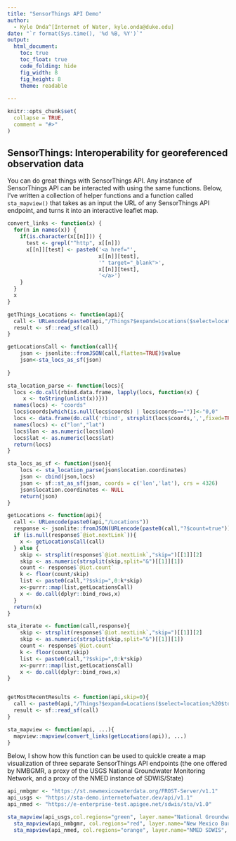 ```yaml
---
title: "SensorThings API Demo"
author: 
  - Kyle Onda^[Internet of Water, kyle.onda@duke.edu]
date: "`r format(Sys.time(), '%d %B, %Y')`"
output: 
  html_document:
    toc: true
    toc_float: true
    code_folding: hide
    fig_width: 8
    fig_height: 8
    theme: readable
  
---
```



```r
knitr::opts_chunk$set(
  collapse = TRUE,
  comment = "#>"
)


```
## SensorThings: Interoperability for georeferenced observation data

You can do great things with SensorThings API. Any instance of SensorThings API can be interacted with using the same functions. Below, I've written a collection of helper functions and a function called `sta_mapview()` that takes as an input the URL of any SensorThings API endpoint, and turns it into an interactive leaflet map.
```r
convert_links <- function(x) {
  for(n in names(x)) {
    if(is.character(x[[n]])) {
      test <- grepl("^http", x[[n]])
      x[[n]][test] <- paste0('<a href="', 
                             x[[n]][test], 
                             '" target="_blank">', 
                             x[[n]][test], 
                             '</a>')
    }
  }
  x
}

getThings_Locations <- function(api){
  call <- URLencode(paste0(api,"/Things?$expand=Locations($select=location;$top=1)&$resultFormat=GeoJSON"))
  result <- sf::read_sf(call)
}

getLocationsCall <- function(call){
    json <- jsonlite::fromJSON(call,flatten=TRUE)$value
    json<-sta_locs_as_sf(json)
   
}

sta_location_parse <- function(locs){
  locs <-do.call(rbind.data.frame, lapply(locs, function(x) {
     x <- toString(unlist(x))}))
  names(locs) <- "coords"
  locs$coords[which(is.null(locs$coords) | locs$coords=="")]<-"0,0"
  locs <- data.frame(do.call('rbind', strsplit(locs$coords,',',fixed=TRUE)))
  names(locs) <- c("lon","lat")
  locs$lon <- as.numeric(locs$lon)
  locs$lat <- as.numeric(locs$lat)
  return(locs)
}

sta_locs_as_sf <- function(json){
    locs <- sta_location_parse(json$location.coordinates)
    json <- cbind(json,locs)
    json <- sf::st_as_sf(json, coords = c('lon','lat'), crs = 4326)
    json$location.coordinates <- NULL
    return(json)
}

getLocations <- function(api){
  call <- URLencode(paste0(api,"/Locations"))
  response <- jsonlite::fromJSON(URLencode(paste0(call,"?$count=true")))
  if (is.null(response$`@iot.nextLink`)){
    x <- getLocationsCall(call)
  } else {
    skip <- strsplit(response$`@iot.nextLink`,"skip=")[[1]][2]
    skip <- as.numeric(strsplit(skip,split="&")[[1]][1])
    count <- response$`@iot.count`
    k <- floor(count/skip)
    list <- paste0(call,"?$skip=",0:k*skip)
    x<-purrr::map(list,getLocationsCall)
    x <- do.call(dplyr::bind_rows,x)
  }
  return(x)
}

sta_iterate <- function(call,response){
    skip <- strsplit(response$`@iot.nextLink`,"skip=")[[1]][2]
    skip <- as.numeric(strsplit(skip,split="&")[[1]][1])
    count <- response$`@iot.count`
    k <- floor(count/skip)
    list <- paste0(call,"?$skip=",0:k*skip)
    x<-purrr::map(list,getLocationsCall)
    x <- do.call(dplyr::bind_rows,x)
}


getMostRecentResults <- function(api,skip=0){
  call <- paste0(api,"/Things?$expand=Locations($select=location;%20$top=1),Datastreams($top=1)/Observations($top=1)&$resultFormat=GeoJSON&$skip=",skip)
  result <- sf::read_sf(call)
}

sta_mapview <- function(api, ...){
  mapview::mapview(convert_links(getLocations(api)), ...)
}

```

 Below, I show how this function can be used to quickle create a map visualization of three separate SensorThings API endpoints (the one offered by NMBGMR, a proxy of the USGS National Groundwater Monitoring Network, and a proxy of the NMED instance of SDWIS/State)

```r
api_nmbgmr <- "https://st.newmexicowaterdata.org/FROST-Server/v1.1"
api_usgs <- "https://sta-demo.internetofwater.dev/api/v1.1"
api_nmed <- "https://e-enterprise-test.apigee.net/sdwis/sta/v1.0"

sta_mapview(api_usgs,col.regions="green", layer.name="National Groundwater Monitoring Network") + 
  sta_mapview(api_nmbgmr, col.regions="red", layer.name="New Mexico Bureau of Geology and Mineral Resources") + 
  sta_mapview(api_nmed, col.regions="orange", layer.name="NMED SDWIS", cex=3)
```




